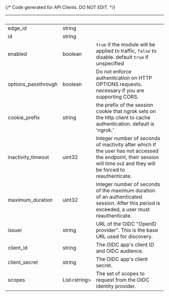 {/* Code generated for API Clients. DO NOT EDIT. */}

| &nbsp;              | &nbsp;             | &nbsp;                                                                                                                                                                |
| ------------------- | ------------------ | --------------------------------------------------------------------------------------------------------------------------------------------------------------------- |
| edge_id             | string             |                                                                                                                                                                       |
| id                  | string             |                                                                                                                                                                       |
| enabled             | boolean            | `true` if the module will be applied to traffic, `false` to disable. default `true` if unspecified                                                                    |
| options_passthrough | boolean            | Do not enforce authentication on HTTP OPTIONS requests. necessary if you are supporting CORS.                                                                         |
| cookie_prefix       | string             | the prefix of the session cookie that ngrok sets on the http client to cache authentication. default is 'ngrok.'                                                      |
| inactivity_timeout  | uint32             | Integer number of seconds of inactivity after which if the user has not accessed the endpoint, their session will time out and they will be forced to reauthenticate. |
| maximum_duration    | uint32             | Integer number of seconds of the maximum duration of an authenticated session. After this period is exceeded, a user must reauthenticate.                             |
| issuer              | string             | URL of the OIDC "OpenID provider". This is the base URL used for discovery.                                                                                           |
| client_id           | string             | The OIDC app's client ID and OIDC audience.                                                                                                                           |
| client_secret       | string             | The OIDC app's client secret.                                                                                                                                         |
| scopes              | List&lt;string&gt; | The set of scopes to request from the OIDC identity provider.                                                                                                         |
